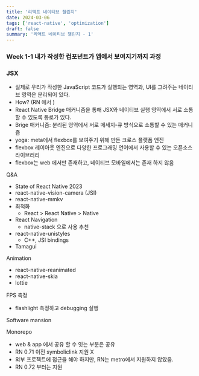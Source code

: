 ```yaml
---
title: '리액트 네이티브 챌린지'
date: 2024-03-06
tags: ['react-native', 'optimization']
draft: false
summary: '리액트 네이티브 챌린지 - 1'
---
```


### Week 1-1 내가 작성한 컴포넌트가 앱에서 보여지기까지 과정

### JSX

- 실제로 우리가 작성한 JavaScript 코드가 실행되는 영역과, UI를 그려주는 네이티브 영역은 분리되어 있다.
- How? (RN 에서 )
- React Native Bridge 매커니즘을 통해 JSX와 네이티브 실행 영역에서 서로 소통할 수 있도록 통로가 있다.
- Brige 매커니즘: 분리된 영역에서 서로 메세지-큐 방식으로 소통할 수 있는 매커니즘
- yoga: meta에서 flexbox를 보여주기 위해 만든 크로스 플랫폼 앤진
- flexbox 레이아웃 엔진으로 다양한 프로그래밍 언어에서 사용할 수 있는 오픈소스 라이브러리
- flexbox는 web 에서만 존재하고, 네이티브 모바일에서는 존재 하지 않음

Q&A

- State of React Native 2023
- react-native-vision-camera (JSI)
- react-native-mmkv
- 최적화
  - React > React Native > Native
- React Navigation
  - native-stack 으로 사용 추천
- react-native-unistyles
  - C++, JSI bindings
- Tamagui

Animation

- react-native-reanimated
- react-native-skia
- lottie

FPS 측정

- flashlight 측정하고 debugging 실행

Software mansion

Monorepo

- web & app 에서 공유 할 수 잇는 부분은 공유
- RN 0.71 이전 symboliclink 지원 X
- 외부 프로젝트에 접근을 해야 하지만, RN는 metro에서 지원하지 않았음.
- RN 0.72 부터는 지원
